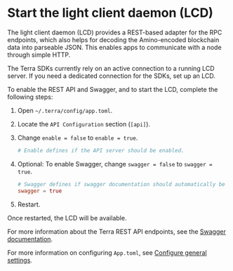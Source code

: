 
# Start the light client daemon (LCD)

The light client daemon (LCD) provides a REST-based adapter for the RPC endpoints, which also helps for decoding the Amino-encoded blockchain data into parseable JSON. This enables apps to communicate with a node through simple HTTP.

<Admonition type="caution" icon="☢️">

The Terra SDKs currently rely on an active connection to a running LCD server. If you need a dedicated connection for the SDKs, set up an LCD.

</Admonition>

To enable the REST API and Swagger, and to start the LCD, complete the following steps:

1. Open `~/.terra/config/app.toml`.

2. Locate the `API Configuration` section (`[api]`).

3. Change `enable = false` to `enable = true`.

    ```toml
    # Enable defines if the API server should be enabled.
    ```

4. Optional: To enable Swagger, change `swagger = false` to `swagger = true`.

    ```toml
    # Swagger defines if swagger documentation should automatically be registered.
    swagger = true
    ```
 5. Restart.

Once restarted, the LCD will be available.

For more information about the Terra REST API endpoints, see the [Swagger documentation](https://phoenix-lcd.terra.dev/swagger/).

For more information on configuring `App.toml`, see [Configure general settings](../../full-node/run-a-full-terra-node/configure-general-settings.mdx).
